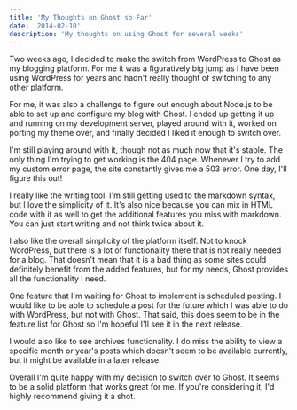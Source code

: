 ```yaml
---
title: 'My Thoughts on Ghost so Far'
date: '2014-02-10'
description: 'My thoughts on using Ghost for several weeks'
---
```


Two weeks ago, I decided to make the switch from WordPress to Ghost as my blogging platform. For me it was a figuratively big jump as I have been using WordPress for years and hadn't really thought of switching to any other platform.

For me, it was also a challenge to figure out enough about Node.js to be able to set up and configure my blog with Ghost. I ended up getting it up and running on my development server, played around with it, worked on porting my theme over, and finally decided I liked it enough to switch over.

I'm still playing around with it, though not as much now that it's stable. The only thing I'm trying to get working is the 404 page. Whenever I try to add my custom error page, the site constantly gives me a 503 error. One day, I'll figure this out!

I really like the writing tool. I'm still getting used to the markdown syntax, but I love the simplicity of it. It's also nice because you can mix in HTML code with it as well to get the additional features you miss with markdown. You can just start writing and not think twice about it.

I also like the overall simplicity of the platform itself. Not to knock WordPress, but there is a lot of functionality there that is not really needed for a blog. That doesn't mean that it is a bad thing as some sites could definitely benefit from the added features, but for my needs, Ghost provides all the functionality I need.

One feature that I'm waiting for Ghost to implement is scheduled posting. I would like to be able to schedule a post for the future which I was able to do with WordPress, but not with Ghost. That said, this does seem to be in the feature list for Ghost so I'm hopeful I'll see it in the next release.

I would also like to see archives functionality. I do miss the ability to view a specific month or year's posts which doesn't seem to be available currently, but it might be available in a later release.

Overall I'm quite happy with my decision to switch over to Ghost. It seems to be a solid platform that works great for me. If you're considering it, I'd highly recommend giving it a shot.
